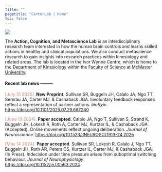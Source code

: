 ```yaml
---
title: ""
pagetitle: "CarterLab | Home"
toc: false
---
```


![](images/iwc-front.jpg)

The **Action, Cognition, and Metascience Lab** is an interdisciplinary research team interested in how the human brain controls and learns skilled actions in healthy and clinical populations. We also conduct metascience research to gain insights into research practices within kinesiology and related areas. The lab is located in the Ivor Wynne Centre, which is home to the [Department of Kinesiology](https://www.science.mcmaster.ca/kinesiology/){target="_blank"} within the [Faculty of Science](https://www.science.mcmaster.ca/){target="_blank"} at [McMaster University](https://www.mcmaster.ca/){target="_blank"}.

#### Recent lab news ---------

<font color="#d08770">[July 31 2025].</font> **New Preprint**. Sullivan SR, Buggeln JH, Calalo JA, Ngo TT, Semrau JA, Carter MJ, & Cashaback JGA. Involuntary feedback responses reflect a representation of partner actions. *bioR$\chi$iv*. [https://doi.org/10.1101/2025.07.29.667240](https://doi.org/10.1101/2025.07.29.667240){target="_blank"}

<font color="#d08770">[June 13 2024].</font> **Paper accepted**. Calalo JA, Ngo T, Sullivan S, Strand K, Buggeln JH, Lokesh R, Roth A, Carter MJ, Kurtzer IL, & Cashaback JGA. (Accepted). Online movements reflect ongoing deliberation. *Journal of Neuroscience*. [https://doi.org/10.1523/JNEUROSCI.1913-24.2025](https://doi.org/10.1523/JNEUROSCI.1913-24.2025){target="_blank"}

<font color="#d08770">[May 14 2024].</font> **Paper accepted**. Sullivan SR, Lokesh R, Calalo J, Ngo TT, Buggeln JH, Roth AR, Peters CS, Kurtzer IL, Carter MJ, & Cashaback JGA. (In Press). Indecision under time pressure arises from suboptimal switching behaviour. *Journal of Neurophysiology*. [https://doi.org/10.1152/jn.00563.2024](https://doi.org/10.1152/jn.00563.2024){target="_blank"}
